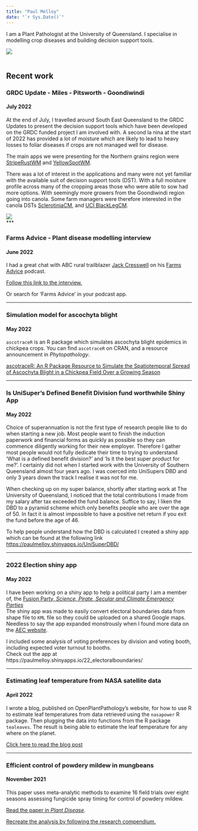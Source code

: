 ```yaml
---
title: "Paul Melloy"
date: "`r Sys.Date()`"
---
```


I am a Plant Pathologist at the University of Queensland.
I specialise in modelling crop diseases and building decision support tools.

![](files/img/PaulinQUTlab.jpg)  
<br>  

## Recent work  

### GRDC Update - Miles - Pitsworth - Goondiwindi  
#### July 2022  
At the end of July, I travelled around South East Queensland to the GRDC Updates
to present the decision support tools which have been developed on the GRDC funded
project I am involved with. A second la nina at the start of 2022 has provided a 
lot of moisture which are likely to lead to heavy losses to foliar diseases if crops
are not managed well for disease.  

The main apps we were presenting for the Northern grains region were
[StripeRustWM](https://www.agric.wa.gov.au/apps/striperustwm) 
and [YellowSpotWM](https://www.agric.wa.gov.au/apps/yellowspotwm-yellow-leaf-spot-management).  

There was a lot of interest in the applications and many were not yet familiar with
the available suit of decision support tools (DST). With a full moisture profile across 
many of the cropping areas those who were able to sow had more options. With seemingly 
more growers from the Goondiwindi region going into canola. Some farm managers were
therefore interested in the canola DSTs [SclerotiniaCM](https://www.agric.wa.gov.au/apps/sclerotiniacm-sclerotinia-management-app),
and [UCI BlackLegCM](https://www.agric.wa.gov.au/apps/uci-blacklegcm-blackleg-upper-canopy-infection-management-app).

![](files/img/2207_GRDCUpdates.jpg)  
***  

### Farms Advice - Plant disease modelling interview
#### June 2022
I had a great chat with ABC rural trailblazer [Jack Cresswell](https://twitter.com/jcressw3) on his [Farms Advice](https://farmsadvice.com.au/) podcast.  

[Follow this link to the interview.](https://anchor.fm/farmsadviceau/episodes/Plant-Disease-Modelling-in-Broadacre--Paul-Melloy-e1ji1kl)  

Or search for 'Farms Advice' in your podcast app.  

***  

### Simulation model for ascochyta blight  
#### May 2022  

`ascotraceR` is an R package which simulates ascochyta blight epidemics in chickpea
crops.
You can find `ascotraceR` on CRAN, and a resource announcement in *Phytopathology*.

[ascotraceR: An R Package Resource to Simulate the Spatiotemporal Spread of Ascochyta Blight in a Chickpea Field Over a Growing Season](https://apsjournals.apsnet.org/doi/10.1094/PHYTO-01-22-0016-A)

***  

### Is UniSuper's Defined Benefit Division fund worthwhile Shiny App  
#### May 2022  

Choice of superannuation is not the first type of research people like to do when starting a new job.
Most people want to finish the induction paperwork and financial forms as quickly as possible so they can commence diligently working for their new employer.
Therefore I gather most people would not fully dedicate their time to trying to understand 'What is a defined benefit division?' and 'Is it the best super product for me?'.
I certainly did not when I started work with the University of Southern Queensland almost four years ago.
I was coerced into UniSupers DBD and only 3 years down the track I realise it was not for me.  

When checking up on my super balance, shortly after starting work at The University of Queensland, 
I noticed that the total contributions I made from my salary after tax exceeded the fund balance.
Suffice to say, I liken the DBD to a pyramid scheme which only benefits people who are over the age of 50. 
In fact it is almost impossible to have a positive net return if you exit the fund before the age of 46.  

To help people understand how the DBD is calculated I created a shiny app which can be found at the following link
[https://paulmelloy.shinyapps.io/UniSuperDBD/](https://paulmelloy.shinyapps.io/UniSuperDBD/)  

***  


### 2022 Election shiny app  
#### May 2022  

I have been working on a shiny app to help a political party I am a member of, 
the [Fusion Party, *Science, Pirate, Secular and Climate Emergency Parties*](https://www.fusionparty.org.au/)  
The shiny app was made to easily convert electoral boundaries data from shape file
to `KML` file so they could be uploaded on a shared Google maps. 
Needless to say the app expanded monstrously when I found more data on the [AEC website](https://results.aec.gov.au/24310/Website/HouseDownloadsMenu-24310-Csv.htm).  

I included some analysis of voting preferences by division and voting booth, including
expected voter turnout to booths.  
Check out the app at https://paulmelloy.shinyapps.io/22_electoralboundaries/  

***  

### Estimating leaf temperature from NASA satellite data  
#### April 2022  

I wrote a blog, published on OpenPlantPathology's website, for how to use R to 
estimate leaf temperatures from data retrieved using the `nasapower` R package. 
Then plugging the data into functions from the R package `tealeaves`.
The result is being able to estimate the leaf temperature for any where on the planet.

[Click here to read the blog post](https://openplantpathology.netlify.app/posts/2022-04-01-powerful-tea-using-nasapower-and-tealeaves-to-obtain-leaf-temperatures/)

***  

### Efficient control of powdery mildew in mungbeans  
#### November 2021  

This paper uses meta-analytic methods to examine 16 field trials over eight seasons assessing fungicide spray timing for control of powdery mildew.  

[Read the paper in *Plant Disease*](https://apsjournals.apsnet.org/doi/10.1094/PDIS-06-21-1256-RE).  

[Recreate the analysis by following the research compendium.](https://openplantpathology.github.io/Mungbean_PM/preliminary-analysis.html)


